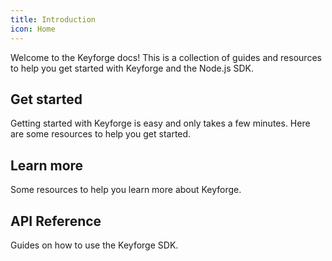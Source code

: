 ```yaml
---
title: Introduction
icon: Home
---
```


Welcome to the Keyforge docs! This is a collection of guides and resources to help you get started with Keyforge and the Node.js SDK.

## Get started

Getting started with Keyforge is easy and only takes a few minutes. Here are some resources to help you get started.

<Cards>
  <Card
    title="Quickstart"
    href="/quickstart"
    description="Set up Keyforge in your project within minutes."
  />
  <Card
    title="Examples"
    href="/examples"
    description="Example apps using the Keyforge SDK."
  />
</Cards>

## Learn more

Some resources to help you learn more about Keyforge.

<Cards>
  <Card
    title="Products"
    href="/products"
    description="Learn about products in Keyforge."
  />
  <Card
    title="Licenses"
    href="/licenses"
    description="Learn about licenses in Keyforge."
  />
  <Card
    title="Portal"
    href="/portal"
    description="Learn about the Keyforge portal."
  />
  <Card
    title="Integrations"
    href="/integrations"
    description="Integrate Keyforge with other services."
  />
</Cards>

## API Reference

Guides on how to use the Keyforge SDK.

<Cards>
  <Card
    title="Products"
    href="/api-reference/products"
    description="Manage products with the Keyforge SDK."
  />
  <Card
    title="Licenses"
    href="/api-reference/licenses"
    description="Manage licenses with the Keyforge SDK."
  />
  <Card
    title="Public REST API"
    href="/api-reference/public-api"
    description="Validate and activate licenses directly in your app."
  />
</Cards>
